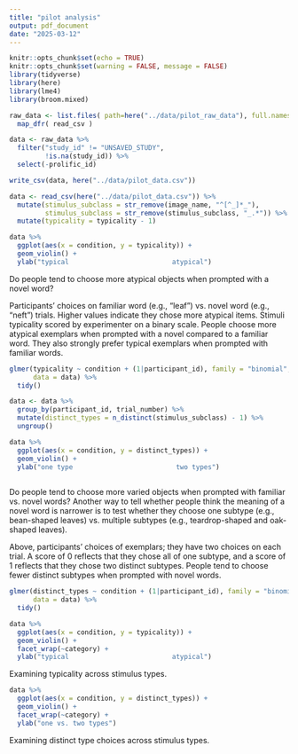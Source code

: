 ```yaml
---
title: "pilot analysis"
output: pdf_document
date: "2025-03-12"
---
```


```r
knitr::opts_chunk$set(echo = TRUE)
knitr::opts_chunk$set(warning = FALSE, message = FALSE) 
library(tidyverse)
library(here)
library(lme4)
library(broom.mixed)
```

```r
raw_data <- list.files( path=here("../data/pilot_raw_data"), full.names=TRUE ) %>% 
  map_dfr( read_csv )

data <- raw_data %>%
  filter("study_id" != "UNSAVED_STUDY",
         !is.na(study_id)) %>%
  select(-prolific_id) 

write_csv(data, here("../data/pilot_data.csv"))
```

```r
data <- read_csv(here("../data/pilot_data.csv")) %>%
  mutate(stimulus_subclass = str_remove(image_name, "^[^_]*_"),
         stimulus_subclass = str_remove(stimulus_subclass, "_.*")) %>%
  mutate(typicality = typicality - 1)

data %>%
  ggplot(aes(x = condition, y = typicality)) + 
  geom_violin() +
  ylab("typical                          atypical")
```

Do people tend to choose more atypical objects when prompted with a novel word?

Participants' choices on familiar word (e.g., "leaf") vs. novel word (e.g., "neft") trials. Higher values indicate they chose more atypical items. Stimuli typicality scored by experimenter on a binary scale. People choose more atypical exemplars when prompted with a novel compared to a familiar word. They also strongly prefer typical exemplars when prompted with familiar words.

```r
glmer(typicality ~ condition + (1|participant_id), family = "binomial",
      data = data) %>%
  tidy()
```

```r
data <- data %>%
  group_by(participant_id, trial_number) %>%
  mutate(distinct_types = n_distinct(stimulus_subclass) - 1) %>%
  ungroup() 

data %>%
  ggplot(aes(x = condition, y = distinct_types)) +
  geom_violin() +
  ylab("one type                          two types")
  
```

Do people tend to choose more varied objects when prompted with familiar vs. novel words? Another way to tell whether people think the meaning of a novel word is narrower is to test whether they choose one subtype (e.g., bean-shaped leaves) vs. multiple subtypes (e.g., teardrop-shaped and oak-shaped leaves). 

Above, participants' choices of exemplars; they have two choices on each trial. A score of 0 reflects that they chose all of one subtype, and a score of 1 reflects that they chose two distinct subtypes. People tend to choose fewer distinct subtypes when prompted with novel words.

```r
glmer(distinct_types ~ condition + (1|participant_id), family = "binomial",
      data = data) %>%
  tidy()
```

```r
data %>%
  ggplot(aes(x = condition, y = typicality)) + 
  geom_violin() +
  facet_wrap(~category) +
  ylab("typical                          atypical")
```

Examining typicality across stimulus types.

```r
data %>%
  ggplot(aes(x = condition, y = distinct_types)) + 
  geom_violin() +
  facet_wrap(~category) +
  ylab("one vs. two types")
```

Examining distinct type choices across stimulus types.